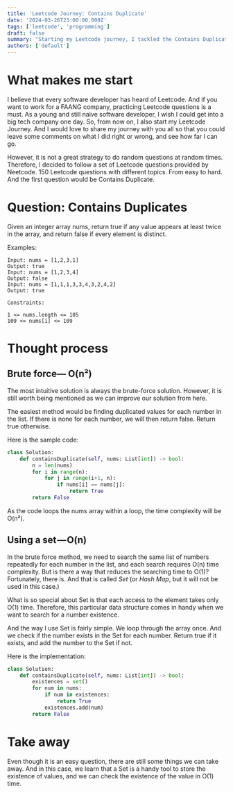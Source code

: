 ```yaml
---
title: 'Leetcode Journey: Contains Duplicate'
date: '2024-03-26T23:00:00.000Z'
tags: ['leetcode', 'programming']
draft: false
summary: "Starting my Leetcode journey, I tackled the Contains Duplicate problem. The brute force solution has O(n²) complexity, while using a set improves efficiency to O(n). This highlights the value of sets for quick existence checks in programming challenges."
authors: ['default']
---
```


# What makes me start

I believe that every software developer has heard of Leetcode. And if you want to work for a FAANG company, practicing Leetcode questions is a must. As a young and still naive software developer, I wish I could get into a big tech company one day. So, from now on, I also start my Leetcode Journey. And I would love to share my journey with you all so that you could leave some comments on what I did right or wrong, and see how far I can go.

However, it is not a great strategy to do random questions at random times. Therefore, I decided to follow a set of Leetcode questions provided by Neetcode. 150 Leetcode questions with different topics. From easy to hard. And the first question would be Contains Duplicate.

# Question: Contains Duplicates
Given an integer array nums, return true if any value appears at least twice in the array, and return false if every element is distinct.

Examples:

```text
Input: nums = [1,2,3,1]
Output: true
Input: nums = [1,2,3,4]
Output: false
Input: nums = [1,1,1,3,3,4,3,2,4,2]
Output: true

Constraints:

1 <= nums.length <= 105
109 <= nums[i] <= 109
```

# Thought process

## Brute force— O(n²)

The most intuitive solution is always the brute-force solution. However, it is still worth being mentioned as we can improve our solution from here.

The easiest method would be finding duplicated values for each number in the list. If there is none for each number, we will then return false. Return true otherwise.

Here is the sample code:

```python
class Solution:
    def containsDuplicate(self, nums: List[int]) -> bool:
        n = len(nums)
        for i in range(n):
            for j in range(i+1, n):
                if nums[i] == nums[j]:
                    return True
        return False
```

As the code loops the nums array within a loop, the time complexity will be O(n²).

## Using a set — O(n)

In the brute force method, we need to search the same list of numbers repeatedly for each number in the list, and each search requires O(n) time complexity. But is there a way that reduces the searching time to O(1)? Fortunately, there is. And that is called *Set* (or *Hash Map*, but it will not be used in this case.)

What is so special about Set is that each access to the element takes only O(1) time. Therefore, this particular data structure comes in handy when we want to search for a number existence.

And the way I use Set is fairly simple. We loop through the array once. And we check if the number exists in the Set for each number. Return true if it exists, and add the number to the Set if not.

Here is the implementation:

```python
class Solution:
    def containsDuplicate(self, nums: List[int]) -> bool:
        existences = set()
        for num in nums:
            if num in existences:
                return True
            existences.add(num)
        return False
```

# Take away

Even though it is an easy question, there are still some things we can take away. And in this case, we learn that a Set is a handy tool to store the existence of values, and we can check the existence of the value in O(1) time.